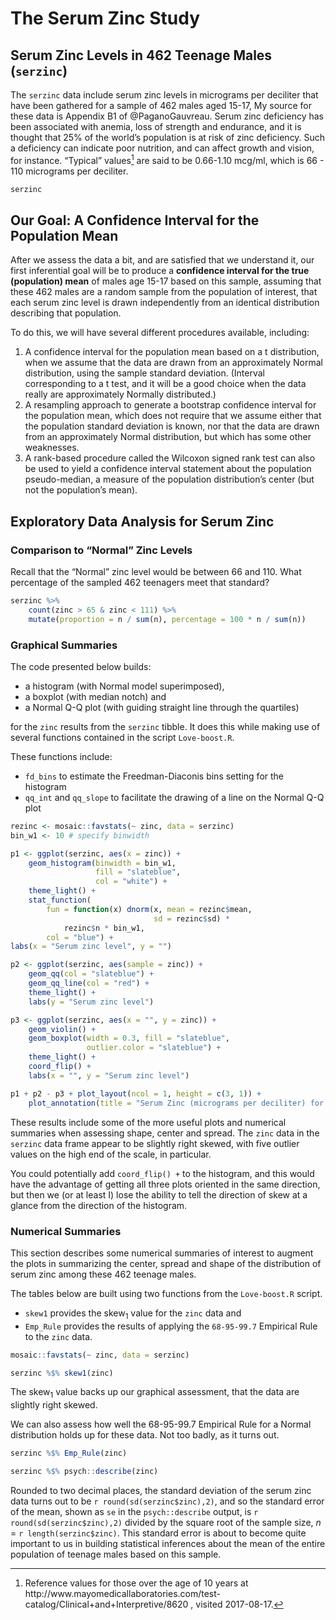 # The Serum Zinc Study {#Serum-Zinc-Study}

## Serum Zinc Levels in 462 Teenage Males (`serzinc`)

The `serzinc` data include serum zinc levels in micrograms per deciliter that have been gathered for a sample of 462 males aged 15-17, My source for these data is Appendix B1 of @PaganoGauvreau. Serum zinc deficiency has been associated with anemia, loss of strength and endurance, and it is thought that 25% of the world's population is at risk of zinc deficiency.  Such a deficiency can indicate poor nutrition, and can affect growth and vision, for instance. "Typical" values^[Reference values for those over the age of 10 years at http://www.mayomedicallaboratories.com/test-catalog/Clinical+and+Interpretive/8620 , visited 2017-08-17.] are said to be 0.66-1.10 mcg/ml, which is 66 - 110 micrograms per deciliter. 

```r
serzinc
```

## Our Goal: A Confidence Interval for the Population Mean

After we assess the data a bit, and are satisfied that we understand it, our first inferential goal will be to produce a **confidence interval for the true (population) mean** of males age 15-17 based on this sample, assuming that these 462 males are a random sample from the population of interest, that each serum zinc level is drawn independently from an identical distribution describing that population.

To do this, we will have several different procedures available, including:

1. A confidence interval for the population mean based on a t distribution, when we assume that the data are drawn from an approximately Normal distribution, using the sample standard deviation. (Interval corresponding to a t test, and it will be a good choice when the data really are approximately Normally distributed.)
2. A resampling approach to generate a bootstrap confidence interval for the population mean, which does not require that we assume either that the population standard deviation is known, nor that the data are drawn from an approximately Normal distribution, but which has some other weaknesses.
3. A rank-based procedure called the Wilcoxon signed rank test can also be used to yield a confidence interval statement about the population pseudo-median, a measure of the population distribution's center (but not the population's mean).

## Exploratory Data Analysis for Serum Zinc

### Comparison to "Normal" Zinc Levels

Recall that the "Normal" zinc level would be between 66 and 110. What percentage of the sampled 462 teenagers meet that standard?

```r
serzinc %>%
    count(zinc > 65 & zinc < 111) %>%
    mutate(proportion = n / sum(n), percentage = 100 * n / sum(n))
```

### Graphical Summaries

The code presented below builds:

- a histogram (with Normal model superimposed), 
- a boxplot (with median notch) and 
- a Normal Q-Q plot (with guiding straight line through the quartiles) 

for the `zinc` results from the `serzinc` tibble. It does this while making use of several functions contained in the script `Love-boost.R`.

These functions include:

- `fd_bins` to estimate the Freedman-Diaconis bins setting for the histogram
- `qq_int` and `qq_slope` to facilitate the drawing of a line on the Normal Q-Q plot

```r
rezinc <- mosaic::favstats(~ zinc, data = serzinc)
bin_w1 <- 10 # specify binwidth

p1 <- ggplot(serzinc, aes(x = zinc)) +
    geom_histogram(binwidth = bin_w1, 
                   fill = "slateblue", 
                   col = "white") +
    theme_light() +
    stat_function(
        fun = function(x) dnorm(x, mean = rezinc$mean, 
                                sd = rezinc$sd) * 
            rezinc$n * bin_w1,
        col = "blue") +
labs(x = "Serum zinc level", y = "")

p2 <- ggplot(serzinc, aes(sample = zinc)) +
    geom_qq(col = "slateblue") + 
    geom_qq_line(col = "red") +
    theme_light() +
    labs(y = "Serum zinc level")

p3 <- ggplot(serzinc, aes(x = "", y = zinc)) +
    geom_violin() +
    geom_boxplot(width = 0.3, fill = "slateblue", 
                 outlier.color = "slateblue") +
    theme_light() +
    coord_flip() +
    labs(x = "", y = "Serum zinc level")

p1 + p2 - p3 + plot_layout(ncol = 1, height = c(3, 1)) +
    plot_annotation(title = "Serum Zinc (micrograms per deciliter) for 462 Teenage Males")

```

These results include some of the more useful plots and numerical summaries when assessing shape, center and spread. The `zinc` data in the `serzinc` data frame appear to be slightly right skewed, with five outlier values on the high end of the scale, in particular.

You could potentially add `coord_flip() +` to the histogram, and this would have the advantage of getting all three plots oriented in the same direction, but then we (or at least I) lose the ability to tell the direction of skew at a glance from the direction of the histogram.

### Numerical Summaries

This section describes some numerical summaries of interest to augment the plots in summarizing the center, spread and shape of the distribution of serum zinc among these 462 teenage males. 

The tables below are built using two functions from the `Love-boost.R` script.

- `skew1` provides the skew~1~ value for the `zinc` data and 
- `Emp_Rule` provides the results of applying the `68-95-99.7` Empirical Rule to the `zinc` data.

```r
mosaic::favstats(~ zinc, data = serzinc)
```

```r
serzinc %$% skew1(zinc)
```

The skew~1~ value backs up our graphical assessment, that the data are slightly right skewed.

We can also assess how well the 68-95-99.7 Empirical Rule for a Normal distribution holds up for these data. Not too badly, as it turns out.

```r
serzinc %$% Emp_Rule(zinc)
```

```r
serzinc %$% psych::describe(zinc)
```

Rounded to two decimal places, the standard deviation of the serum zinc data turns out to be `r round(sd(serzinc$zinc),2)`, and so the standard error of the mean, shown as `se` in the `psych::describe` output, is `r round(sd(serzinc$zinc),2)` divided by the square root of the sample size, *n* = `r length(serzinc$zinc)`. This standard error is about to become quite important to us in building statistical inferences about the mean of the entire population of teenage males based on this sample.


